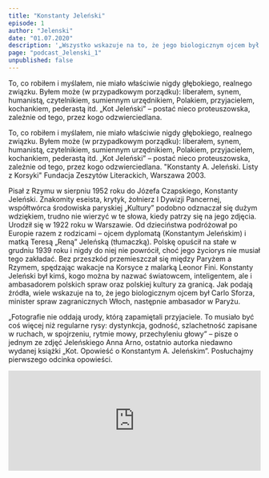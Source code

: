 ```yaml
---
title: "Konstanty Jeleński"
episode: 1
author: "Jelenski"
date: "01.07.2020"
description: '„Wszystko wskazuje na to, że jego biologicznym ojcem był Carlo Sforza..." - mówi Anna Arno.'
page: "podcast_Jelenski_1"
unpublished: false
---
```



To, co robiłem i myślałem, nie miało właściwie nigdy głębokiego,
realnego związku. Byłem może (w przypadkowym porządku): liberałem,
synem, humanistą, czytelnikiem, sumiennym urzędnikiem, Polakiem,
przyjacielem, kochankiem, pederastą itd. „Kot Jeleński” – postać nieco
proteuszowska, zależnie od tego, przez kogo odzwierciedlana.

To, co robiłem i myślałem, nie miało właściwie nigdy głębokiego,
realnego związku. Byłem może (w przypadkowym porządku): liberałem,
synem, humanistą, czytelnikiem, sumiennym urzędnikiem, Polakiem,
przyjacielem, kochankiem, pederastą itd. „Kot Jeleński” – postać nieco
proteuszowska, zależnie od tego, przez kogo odzwierciedlana.
"Konstanty A. Jeleński. Listy z Korsyki" Fundacja Zeszytów Literackich, Warszawa 2003.

Pisał z Rzymu w sierpniu 1952 roku do Józefa Czapskiego, Konstanty
Jeleński. Znakomity eseista, krytyk, żołnierz I Dywizji Pancernej,
współtwórca środowiska paryskiej „Kultury” podobno odznaczał się dużym
wdziękiem, trudno nie wierzyć w te słowa, kiedy patrzy się na jego
zdjęcia. Urodził się w 1922 roku w Warszawie. Od dzieciństwa podróżował
po Europie razem z rodzicami – ojcem dyplomatą (Konstantym Jeleńskim) i
matką Teresą „Reną” Jeleńską (tłumaczką). Polskę opuścił na stałe w
grudniu 1939 roku i nigdy do niej nie powrócił, choć jego życiorys nie
musiał tego zakładać. Bez przeszkód przemieszczał się między Paryżem a
Rzymem, spędzając wakacje na Korsyce z malarką Leonor Fini. Konstanty
Jeleński był kimś, kogo można by nazwać światowcem, inteligentem, ale i
ambasadorem polskich spraw oraz polskiej kultury za granicą. Jak podają
źródła, wiele wskazuje na to, że jego biologicznym ojcem był Carlo
Sforza, minister spraw zagranicznych Włoch, następnie ambasador w
Paryżu.

„Fotografie nie oddają urody, którą zapamiętali przyjaciele. To musiało
być coś więcej niż regularne rysy: dystynkcja, godność, szlachetność
zapisane w ruchach, w spojrzeniu, rytmie mowy, przechyleniu głowy” –
pisze o jednym ze zdjęć Jeleńskiego Anna Arno, ostatnio autorka niedawno
wydanej książki „Kot. Opowieść o Konstantym A. Jeleńskim”. Posłuchajmy
pierwszego odcinka opowieści.

<iframe
src="https://widget.spreaker.com/player?episode_id=33893438&theme=light&playlist=false&playlist-continuous=false&autoplay=false&live-autoplay=false&chapters-image=true&episode_image_position=right&hide-logo=false&hide-likes=false&hide-comments=false&hide-sharing=false&hide-download=true"
width="100%"
height="200px"
frameborder="0"
title="Podcast__Tworcy_Emigracji_Jelenski_1"
></iframe>


